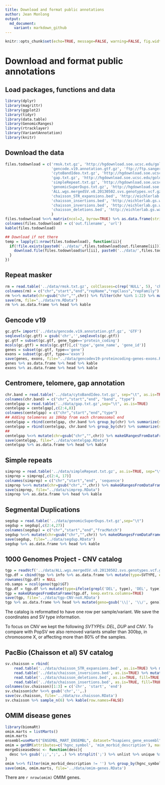 ```yaml
---
title: Download and format public annotations
author: Jean Monlong
output:
  md_document:
    variant: markdown_github
---
```


```r
knitr::opts_chunk$set(echo=TRUE, message=FALSE, warning=FALSE, fig.width=10, tidy=TRUE)
```

# Download and format public annotations

## Load packages, functions and data

```r
library(dplyr)
library(magrittr)
library(ggplot2)
library(tidyr)
library(data.table)
library(GenomicRanges)
library(rtracklayer)
library(VariantAnnotation)
library(knitr)
```

## Download the data

```r
files.todownload = c('rmsk.txt.gz', 'http://hgdownload.soe.ucsc.edu/goldenPath/hg19/database/rmsk.txt.gz',
                     'gencode.v19.annotation.gtf.gz', 'ftp://ftp.sanger.ac.uk/pub/gencode/Gencode_human/release_19/gencode.v19.annotation.gtf.gz', 
                     'cytoBandIdeo.txt.gz', 'http://hgdownload.soe.ucsc.edu/goldenPath/hg19/database/cytoBandIdeo.txt.gz', 
                     'gap.txt.gz', 'http://hgdownload.soe.ucsc.edu/goldenPath/hg19/database/gap.txt.gz', 
                     'simpleRepeat.txt.gz', 'http://hgdownload.soe.ucsc.edu/goldenPath/hg19/database/simpleRepeat.txt.gz',
                     'genomicSuperDups.txt.gz', 'http://hgdownload.soe.ucsc.edu/goldenPath/hg19/database/genomicSuperDups.txt.gz', 
                     'ALL.wgs.mergedSV.v8.20130502.svs.genotypes.vcf.gz', 'http://ftp.1000genomes.ebi.ac.uk/vol1/ftp/phase3/integrated_sv_map/ALL.wgs.mergedSV.v8.20130502.svs.genotypes.vcf.gz', 
                     'chaisson_STR_expansions.bed', 'http://eichlerlab.gs.washington.edu/publications/chm1-structural-variation/data/GRCh37/STR_expansions.bed', 
                     'chaisson_insertions.bed', 'http://eichlerlab.gs.washington.edu/publications/chm1-structural-variation/data/GRCh37/insertions.bed', 
                     'chaisson_inversions.bed', 'http://eichlerlab.gs.washington.edu/publications/chm1-structural-variation/data/GRCh37/inversions.bed', 
                     'chaisson_deletions.bed', 'http://eichlerlab.gs.washington.edu/publications/chm1-structural-variation/data/GRCh37/deletions.bed'
                     )
files.todownload %<>% matrix(ncol=2, byrow=TRUE) %>% as.data.frame(stringsAsFactors=FALSE)
colnames(files.todownload) = c('out.filename', 'url')
kable(files.todownload)

## Download if not there
temp = lapply(1:nrow(files.todownload), function(ii){
  if(!file.exists(paste0('../data/',files.todownload$out.filename[ii]))){
    download.file(files.todownload$url[ii], paste0('../data/',files.todownload$out.filename[ii]))
  }
})
```

## Repeat masker

```r
rm = read.table('../data/rmsk.txt.gz', colClasses=c(rep('NULL', 5), 'character', 'integer', 'integer', 'NULL', 'NULL', rep('character', 3)))
colnames(rm) = c("chr","start","end","repName","repClass","repFamily")
rm %<>% mutate(chr=gsub("chr","",chr)) %>% filter(chr %in% 1:22) %>% makeGRangesFromDataFrame(keep.extra.columns=TRUE)
save(rm, file="../data/rm.RData")
rm %>% as.data.frame %>% head %>% kable
```

## Gencode v19

```r
gc.gtf= import('../data/gencode.v19.annotation.gtf.gz', 'GTF')
seqlevels(gc.gtf) = gsub('chr','',seqlevels(gc.gtf))
gc.gtf = subset(gc.gtf, gene_type=='protein_coding')
mcols(gc.gtf) = mcols(gc.gtf)[,c('type','gene_name', 'gene_id')]
genes = subset(gc.gtf, type=='gene')
exons = subset(gc.gtf, type=='exon')
save(genes, exons, file="../data/gencodev19-proteincoding-genes-exons.RData")
genes %>% as.data.frame %>% head %>% kable
exons %>% as.data.frame %>% head %>% kable
```

## Centromere, telomere, gap annotation

```r
chr.band = read.table('../data/cytoBandIdeo.txt.gz', sep="\t", as.is=TRUE)
colnames(chr.band) = c("chr","start","end", "band", "type")
centelgap = read.table('../data/gap.txt.gz',sep="\t", as.is=TRUE)
centelgap = centelgap[,c(2:4,8)]
colnames(centelgap) = c("chr","start","end","type")
## Adding telomeres as 10kbp from each chromosomal end
centelgap = rbind(centelgap, chr.band %>% group_by(chr) %>% summarize(start=min(start),end=1e4) %>% mutate(type="telomere"))
centelgap = rbind(centelgap, chr.band %>% group_by(chr) %>% summarize(start=max(end)-1e4,end=max(end)) %>% mutate(type="telomere"))
##
centelgap %<>% mutate(chr=gsub("chr","",chr)) %>% makeGRangesFromDataFrame(keep.extra.columns=TRUE)
save(centelgap, file="../data/centelgap.RData")
centelgap %>% as.data.frame %>% head %>% kable
```

## Simple repeats

```r
simprep = read.table('../data/simpleRepeat.txt.gz', as.is=TRUE, sep="\t")
simprep = simprep[,c(2:4, 17)]
colnames(simprep) = c("chr","start","end", 'sequence')
simprep %<>% mutate(chr=gsub("chr","",chr)) %>% makeGRangesFromDataFrame(keep.extra.columns=TRUE)
save(simprep, file="../data/simprep.RData")
simprep %>% as.data.frame %>% head %>% kable
```

## Segmental Duplications

```r
segdup = read.table('../data/genomicSuperDups.txt.gz',sep="\t")
segdup = segdup[,c(2:4,27)]
colnames(segdup) = c("chr","start","end","fracMatch")
segdup %<>% mutate(chr=gsub("chr","",chr)) %>% makeGRangesFromDataFrame(keep.extra.columns=TRUE)
save(segdup, file="../data/segdup.RData")
segdup %>% as.data.frame %>% head %>% kable
```

## 1000 Genomes Project - CNV catalog

```r
tgp = readVcf('../data/ALL.wgs.mergedSV.v8.20130502.svs.genotypes.vcf.gz', 'hg19')
tgp.df = cbind(tgp %>% info %>% as.data.frame %>% mutate(type=SVTYPE, end=END) %>% dplyr::select(type, end), rowRanges(tgp) %>% as.data.frame %>% dplyr::select(seqnames, start), geno(tgp)$GT %>% as.data.frame)
rownames(tgp.df) = NULL
nb.samps = ncol(geno(tgp)$GT)
tgp.df = tgp.df %>% mutate(type=ifelse(grepl('DEL', type), 'DEL', type)) %>% filter(seqnames!='X', type %in% c("CNV","DEL","DUP")) %>% gather(sample, geno, 5:ncol(tgp.df)) %>% filter(geno!='0|0', geno!='.', geno!='0') %>% group_by(seqnames, start, end) %>% mutate(prop=n()/nb.samps, svsize=end-start)
tgp = makeGRangesFromDataFrame(tgp.df, keep.extra.columns=TRUE)
save(tgp, file='../data/tgp-CNV-noX.RData')
tgp %>% as.data.frame %>% head %>% mutate(geno=gsub('\\|', '\\/', geno)) %>% kable
```
	
The catalog is reformatted to have one row per sample/variant.
We save the coordinates and SV type information.

To focus on CNV we kept the following *SVTYPE*s: *DEL*, *DUP* and *CNV*.
To compare with PopSV we also removed variants smaller than 300bp, in chromosome X, or affecting more than 80% of the samples.

## PacBio (Chaisson et al) SV catalog

```r
sv.chaisson = rbind(
    read.table('../data/chaisson_STR_expansions.bed', as.is=TRUE) %>% mutate(type='str'),
    read.table('../data/chaisson_inversions.bed', as.is=TRUE) %>% mutate(type='inversion'),
    read.table('../data/chaisson_deletions.bed', as.is=TRUE, fill=TRUE, sep='\t', flush=TRUE) %>% dplyr::select(V1, V2, V3) %>% mutate(type='deletion'),
    read.table('../data/chaisson_insertions.bed', as.is=TRUE, fill=TRUE) %>% dplyr::select(V1, V2, V3) %>% mutate(type='insertion'))
colnames(sv.chaisson)[1:3] = c('chr', 'start', 'end')
sv.chaisson$chr %<>% gsub('chr','',.)
save(sv.chaisson, file='../data/sv.chaisson.RData')    
sv.chaisson %>% sample_n(6) %>% kable(row.names=FALSE)
```

## OMIM disease genes

```r
library(biomaRt)
omim.marts = listMarts()
omim.marts
ensembl=useMart("ENSEMBL_MART_ENSEMBL", dataset="hsapiens_gene_ensembl")
omim = getBM(attributes=c('hgnc_symbol', 'mim_morbid_description'), mart=ensembl)
mergeDiseaseDesc <- function(desc){
  desc %>% gsub(';;',';', .) %>% strsplit(';') %>% unlist %>% unique %>% paste(collapse=';')
}
omim %<>% filter(mim_morbid_description != '') %>% group_by(hgnc_symbol) %>% summarize(mim_morbid_description=mergeDiseaseDesc(mim_morbid_description))
save(omim, omim.marts, file='../data/omim-genes.RData')
```

There are `r nrow(omim)` OMIM genes.
